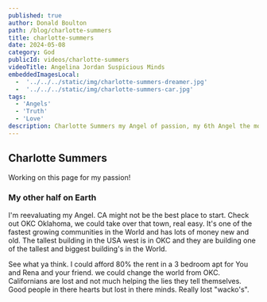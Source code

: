 ```yaml
---
published: true
author: Donald Boulton
path: /blog/charlotte-summers
title: charlotte-summers
date: 2024-05-08
category: God
publicId: videos/charlotte-summers
videoTitle: Angelina Jordan Suspicious Minds
embeddedImagesLocal:
  -  '../../../static/img/charlotte-summers-dreamer.jpg' 
  -  '../../../static/img/charlotte-summers-car.jpg'
tags: 
  - 'Angels' 
  - 'Truth' 
  - 'Love'
description: Charlotte Summers my Angel of passion, my 6th Angel the most powerful, Charlotte could change everything.
---
```



## Charlotte Summers

Working on this page for my passion!

<Section>

### My other half on Earth

<Center>
<GatsbyImage alt="Charlotte Summers" imgclass="block object-cover object-center w-full h-full rounded-lg" image={getImage(props.localImages[0])} />
</Center>

I'm reevaluating my Angel. CA might not be the best place to start. Check out OKC Oklahoma, we could take over that town, real easy. It's one of the fastest growing communities in the World and has lots of money new and old. The tallest building in the USA west is in OKC and they are building one of the tallest and biggest building's in the World. 

See what ya think. I could afford 80% the rent in a 3 bedroom apt for You and Rena and your friend. we could change the world from OKC. Californians are lost and not much helping the lies they tell themselves. Good people in there hearts but lost in there minds. Really lost "wacko's".

</Section>